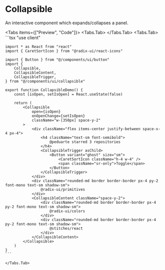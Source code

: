 
# Collapsible

An interactive component which expands/collapses a panel.

<Tabs items={["Preview", "Code"]}>
    <Tabs.Tab>
        <ComponentPreview>
            <CollapsibleDemo />
        </ComponentPreview>
    </Tabs.Tab>
    <Tabs.Tab>
    ```tsx
    "use client"

    import * as React from "react"
    import { CaretSortIcon } from "@radix-ui/react-icons"

    import { Button } from "@/components/ui/button"
    import {
        Collapsible,
        CollapsibleContent,
        CollapsibleTrigger,
    } from "@/components/ui/collapsible"

    export function CollapsibleDemo() {
        const [isOpen, setIsOpen] = React.useState(false)

        return (
            <Collapsible
                open={isOpen}
                onOpenChange={setIsOpen}
                className="w-[350px] space-y-2"
            >
                <div className="flex items-center justify-between space-x-4 px-4">
                    <h4 className="text-sm font-semibold">
                        @peduarte starred 3 repositories
                    </h4>
                    <CollapsibleTrigger asChild>
                        <Button variant="ghost" size="sm">
                            <CaretSortIcon className="h-4 w-4" />
                            <span className="sr-only">Toggle</span>
                        </Button>
                    </CollapsibleTrigger>
                </div>
                <div className="rounded-md border border-border px-4 py-2 font-mono text-sm shadow-sm">
                    @radix-ui/primitives
                </div>
                <CollapsibleContent className="space-y-2">
                    <div className="rounded-md border border-border px-4 py-2 font-mono text-sm shadow-sm">
                        @radix-ui/colors
                    </div>
                    <div className="rounded-md border border-border px-4 py-2 font-mono text-sm shadow-sm">
                        @stitches/react
                    </div>
                </CollapsibleContent>
            </Collapsible>
        )
    }
    ```

    </Tabs.Tab>

</Tabs>
